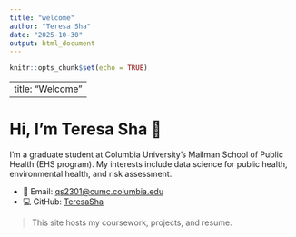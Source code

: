 ```yaml
---
title: "welcome"
author: "Teresa Sha"
date: "2025-10-30"
output: html_document
---
```


```r
knitr::opts_chunk$set(echo = TRUE)
```

---
title: "Welcome"
---

# Hi, I'm Teresa Sha 👋

I'm a graduate student at Columbia University’s Mailman School of Public Health (EHS program).
My interests include data science for public health, environmental health, and risk assessment.

- 📧 Email: [qs2301@cumc.columbia.edu](mailto:qs2301@cumc.columbia.edu)
- 💻 GitHub: [TeresaSha](https://github.com/TeresaSha)

> This site hosts my coursework, projects, and resume.